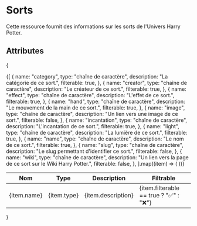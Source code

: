 # Sorts
Cette ressource fournit des informations sur les sorts de l'Univers Harry Potter.

## Attributes
{
  <table>
    <thead>
      <tr>
        <th>Nom</th>
        <th>Type</th>
        <th>Description</th>
        <th>Filtrable</th>
      </tr>
    </thead>
    <tbody>
      {[
        {
          name: "category",
          type: "chaîne de caractère",
          description: "La catégorie de ce sort.",
          filterable: true,
        },
        {
          name: "creator",
          type: "chaîne de caractère",
          description: "Le créateur de ce sort.",
          filterable: true,
        },
        {
          name: "effect",
          type: "chaîne de caractère",
          description: "L'effet de ce sort.",
          filterable: true,
        },
        {
          name: "hand",
          type: "chaîne de caractère",
          description: "Le mouvement de la main de ce sort.",
          filterable: true,
        },
        {
          name: "image",
          type: "chaîne de caractère",
          description: "Un lien vers une image de ce sort.",
          filterable: false,
        },
        {
          name: "incantation",
          type: "chaîne de caractère",
          description: "L'incantation de ce sort.",
          filterable: true,
        },
        {
          name: "light",
          type: "chaîne de caractère",
          description: "La lumière de ce sort.",
          filterable: true,
        },
        {
          name: "name",
          type: "chaîne de caractère",
          description: "Le nom de ce sort.",
          filterable: true,
        },
        {
          name: "slug",
          type: "chaîne de caractère",
          description: "Le slug permettant d'identifier ce sort.",
          filterable: false,
        },
        {
          name: "wiki",
          type: "chaîne de caractère",
          description: "Un lien vers la page de ce sort sur le Wiki Harry Potter.",
          filterable: false,
        },
      ].map((item) => (
        <tr key={item.name}>
          <td>{item.name}</td>
          <td>{item.type}</td>
          <td>{item.description}</td>
          <td>{item.filterable == true ? "✅" : "❌"}</td>
        </tr>
      ))}
    </tbody>
  </table>
}